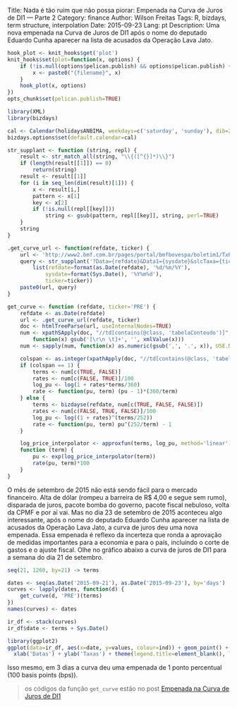 Title: Nada é tão ruim que não possa piorar: Empenada na Curva de Juros de DI1 — Parte 2
Category: finance
Author: Wilson Freitas
Tags: R, bizdays, term structure, interpolation
Date: 2015-09-23
Lang: pt
Description: Uma nova empenada na Curva de Juros de DI1 após o nome do deputado Eduardo Cunha aparecer na lista de acusados da Operação Lava Jato.

```r
hook_plot <- knit_hooks$get('plot')
knit_hooks$set(plot=function(x, options) {
    if (!is.null(options$pelican.publish) && options$pelican.publish) {
        x <- paste0("{filename}", x)
    }
    hook_plot(x, options)
})
opts_chunk$set(pelican.publish=TRUE)
```

```r
library(XML)
library(bizdays)

cal <- Calendar(holidaysANBIMA, weekdays=c('saturday', 'sunday'), dib=252, name='ANBIMA')
bizdays.options$set(default.calendar=cal)

str_supplant <- function (string, repl) {
	result <- str_match_all(string, "\\{([^{}]*)\\}")
	if (length(result[[1]]) == 0)
		return(string)
	result <- result[[1]]
	for (i in seq_len(dim(result)[1])) {
		x <- result[i,]
		pattern <- x[1]
		key <- x[2]
		if (!is.null(repl[[key]]))
			string <- gsub(pattern, repl[[key]], string, perl=TRUE)
	}
	string
}

.get_curve_url <- function(refdate, ticker) {
	url <- 'http://www2.bmf.com.br/pages/portal/bmfbovespa/boletim1/TxRef1.asp'
	query <- str_supplant('?Data={refdate}&Data1={sysdate}&slcTaxa={ticker}',
		list(refdate=format(as.Date(refdate), '%d/%m/%Y'),
			sysdate=format(Sys.Date(), '%Y%m%d'),
			ticker=ticker))
	paste0(url, query)
}

get_curve <- function (refdate, ticker='PRE') {
	refdate <- as.Date(refdate)
	url <- .get_curve_url(refdate, ticker)
	doc <- htmlTreeParse(url, useInternalNodes=TRUE)
	num <- xpathSApply(doc, "//td[contains(@class, 'tabelaConteudo')]", 
		function(x) gsub('[\r\n \t]+', '', xmlValue(x)))
	num <- sapply(num, function(x) as.numeric(gsub(',', '.', x)), USE.NAMES=FALSE)

	colspan <- as.integer(xpathApply(doc, "//td[contains(@class, 'tabelaTitulo')]",  xmlAttrs )[[2]][3])
	if (colspan == 1) {
		terms <- num[c(TRUE, FALSE)]
		rates <- num[c(FALSE, TRUE)]/100
		log_pu <- log(1 + rates*terms/360)
		rate <- function(pu, term) (pu - 1)*(360/term)
	} else {
		terms <- bizdayse(refdate, num[c(TRUE, FALSE, FALSE)])
		rates <- num[c(FALSE, TRUE, FALSE)]/100
		log_pu <- log((1 + rates)^(terms/252))
		rate <- function(pu, term) pu^(252/term) - 1
	}

	log_price_interpolator <- approxfun(terms, log_pu, method='linear')
	function (term) {
		pu <- exp(log_price_interpolator(term))
		rate(pu, term)*100
	}
}
```

[bmf]: http://www.bmfbovespa.com.br/home.aspx?idioma=pt-br "BM&F Bovespa"
[bmf-curves]: http://www2.bmf.com.br/pages/portal/bmfbovespa/boletim1/TxRef1.asp "BVMF Curves"

O mês de setembro de 2015 não está sendo fácil para o mercado financeiro.
Alta de dólar (rompeu a barreira de R$ 4,00 e segue sem rumo), disparada de juros, pacote bomba do governo, pacote fiscal nebuloso, volta da CPMF e por aí vai.
Mas no dia 23 de setembro de 2015 aconteceu algo interessante, após o nome do deputado Eduardo Cunha aparecer na lista de acusados da Operação Lava Jato, a curva de juros deu uma nova empenada.
Essa empenada é reflexo da incerteza que ronda a aprovação de medidas importantes para a economia e para o país, incluindo o corte de gastos e o ajuste fiscal.
Olhe no gráfico abaixo a curva de juros de DI1 para a semana do dia 21 de setembro.

```r
seq(21, 1260, by=21) -> terms

dates <- seq(as.Date('2015-09-21'), as.Date('2015-09-23'), by='days')
curves <- lapply(dates, function(d) {
	get_curve(d, 'PRE')(terms)
})
names(curves) <- dates

ir_df <- stack(curves)
ir_df$date <- terms + Sys.Date()

library(ggplot2)
ggplot(data=ir_df, aes(x=date, y=values, colour=ind)) + geom_point() + geom_line() +
  xlab('Datas') + ylab('Taxas') + theme(legend.title=element_blank(), legend.position='top') + ggtitle('Curvas de DI1')
```

Isso mesmo, em 3 dias a curva deu uma empenada de 1 ponto percentual (100 basis points (bps)).

> os códigos da função `get_curve` estão no post [Empenada na Curva de Juros de DI1]({filename}empenada-na-curva-de-juros.Rmd)